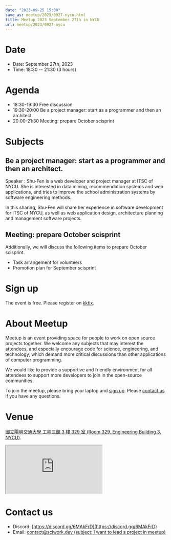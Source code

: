 ```yaml
---
date: "2023-09-25 15:00"
save_as: meetup/2023/0927-nycu.html
title: Meetup 2023 September 27th in NYCU
url: meetup/2023/0927-nycu
---
```


# Date

- Date: September 27th, 2023
- Time: 18:30 \-- 21:30 (3 hours)

# Agenda

- 18:30-19:30 Free discussion
- 19:30-20:00 Be a project manager: start as a programmer and then an
  architect.
- 20:00-21:30 Meeting: prepare October scisprint

# Subjects

## Be a project manager: start as a programmer and then an architect.

Speaker : Shu-Fen is a web developer and project manager at ITSC of
NYCU. She is interested in data mining, recommendation systems and web
applications, and tries to improve the school administration systems by
software engineering methods.

In this sharing, Shu-Fen will share her experience in software
development for ITSC of NYCU, as well as web application design,
architecture planning and management software projects.

## Meeting: prepare October scisprint

Additionally, we will discuss the following items to prepare October
scisprint.

- Task arrangement for volunteers
- Promotion plan for September scisprint

# Sign up

The event is free. Please register on
[kktix](https://sciwork.kktix.cc/events/meetup-20230927).

# About Meetup

Meetup is an event providing space for people to work on open source
projects together. We welcome any subjects that may interest the
attendees, and especially encourage code for science, engineering, and
technology, which demand more critical discussions than other
applications of computer programming.

We would like to provide a supportive and friendly environment for all
attendees to support more developers to join in the open-source
communities.

To join the meetup, please bring your laptop and [sign up](#sign-up).
Please [contact us](#contact-us) if you have any questions.

# Venue

[國立陽明交通大學 工程三館 3 樓 329 室 (Room 329, Engineering Building
3, NYCU)](https://goo.gl/maps/TgDYwohB3CBmQgww9).

<div
  style={{
    overflow: "hidden",
    paddingBottom: "56.25%",
    position: "relative",
    height: 0,
  }}
>
  <iframe
    src="https://www.google.com/maps/embed?pb=!1m18!1m12!1m3!1d905.5596639949631!2d120.99673777209487!3d24.787280157478236!2m3!1f0!2f0!3f0!3m2!1i1024!2i768!4f13.1!3m3!1m2!1s0x3468360f96adabd7%3A0xedfd1ba0fa6c6bf7!2z5ZyL56uL6Zm95piO5Lqk6YCa5aSn5a24IOW3peeoi-S4iemkqA!5e0!3m2!1szh-TW!2stw!4v1678519228058!5m2!1szh-TW!2stw"
    style={{
      left: 0,
      top: 0,
      height: "100%",
      width: "100%",
      position: "absolute",
      border: 0,
    }}
    allowfullscreen=""
    loading="lazy"
    referrerpolicy="no-referrer-when-downgrade"
  ></iframe>
</div>

# Contact us

- Discord: [https://discord.gg/6MAkFrD](https://discord.gg/6MAkFrD)
- Email: [contact@sciwork.dev (subject: I want to lead a project in
  meetup)](mailto:contact@sciwork.dev?subject=[sciwork]%20I%20want%20to%20lead%20a%20project%20in%20scisprint)
